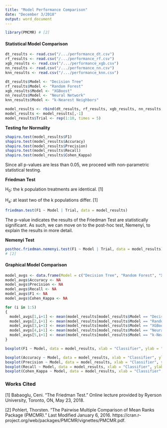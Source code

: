 ```yaml
---
title: "Model Performance Comparison"
date: "December 3/2018"
output: word_document
---
```


```r
library(PMCMR) # [2]
```


#### Statistical Model Comparison

```r
dt_results <- read.csv("/.../performance_dt.csv")
rf_results <- read.csv("/.../performance_rf.csv")
xgb_results <- read.csv("/.../performance_xgb.csv")
nn_results <- read.csv("/.../performance_nn.csv")
knn_results <- read.csv("/.../performance_knn.csv")

dt_results$Model <- "Decision Tree"
rf_results$Model <- "Random Forest"
xgb_results$Model <- "XGBoost"
nn_results$Model <- "Neural Network"
knn_results$Model <- "k-Nearest Neighbors"

model_results <- rbind(dt_results, rf_results, xgb_results, nn_results, knn_results)
model_results <- model_results[,-1]
model_results$Trial <- rep(1:10, times = 5)
```


**Testing for Normality**
```r
shapiro.test(model_results$F1)
shapiro.test(model_results$Accuracy)
shapiro.test(model_results$Precision)
shapiro.test(model_results$Recall)
shapiro.test(model_results$Cohen_Kappa)
```

Since all p-values are less than 0.05, we proceed with non-parametric statistical testing.


**Friedman Test**

H~0~: the k population treatments are identical. [1]

H~a~: at least two of the k populations differ. [1]

```r
friedman.test(F1 ~ Model | Trial, data = model_results)
```

The p-value indicates the results of the Friedman Test are statistically significant. As such, we can move on to the post-hoc test, Nemenyi, to explain the results in more detail.

**Nemenyi Test**

```r
posthoc.friedman.nemenyi.test(F1 ~ Model | Trial, data = model_results)
# [2]
```


#### Graphical Model Comparison

```r
model_avgs <- data.frame(Model = c("Decision Tree", "Random Forest", "XGBoost", "Neural Network", "k-Nearest Neighbors"))
model_avgs$Accuracy <- NA
model_avgs$Precision <- NA
model_avgs$Recall <- NA
model_avgs$F1 <- NA
model_avgs$Cohen_Kappa <- NA

for (i in 1:5)
{
  model_avgs[1,i+1] <- mean(model_results[model_results$Model == "Decision Tree",i])
  model_avgs[2,i+1] <- mean(model_results[model_results$Model == "Random Forest",i])
  model_avgs[3,i+1] <- mean(model_results[model_results$Model == "XGBoost",i])
  model_avgs[4,i+1] <- mean(model_results[model_results$Model == "Neural Network",i])
  model_avgs[5,i+1] <- mean(model_results[model_results$Model == "k-Nearest Neighbors",i])
}

boxplot(F1 ~ Model, data = model_results, xlab = "Classifier", ylab = "Average F1 Score", main = "F1 Score vs Classifier for 10 Fold Cross Validation")
```

```r
boxplot(Accuracy ~ Model, data = model_results, xlab = "Classifier", ylab = "Average Accuracy")
boxplot(Precision ~ Model, data = model_results, xlab = "Classifier", ylab = "Average Precision")
boxplot(Recall ~ Model, data = model_results, xlab = "Classifier", ylab = "Average Recall")
boxplot(Cohen_Kappa ~ Model, data = model_results, xlab = "Classifier", ylab = "Average Cohen's Kappa Coefficient")
```


### Works Cited
[1] Babaoglu, Ceni. “The Friedman Test.” Online lecture provided by Ryerson University, Toronto, ON, May 23, 2018.

[2] Pohlert, Thorsten. “The Pairwise Multiple Comparison of Mean Ranks Package (PMCMR).” Last Modified January 6, 2016. https://cran.r-project.org/web/packages/PMCMR/vignettes/PMCMR.pdf.